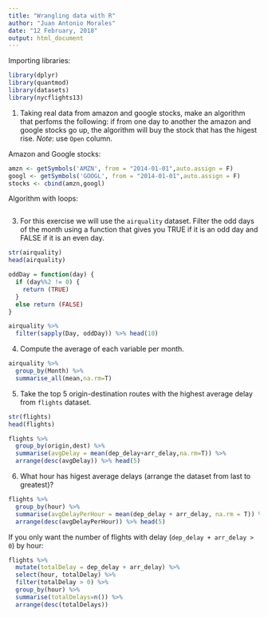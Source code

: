 ```yaml
---
title: "Wrangling data with R"
author: "Juan Antonio Morales"
date: "12 February, 2018"
output: html_document
---
```


Importing libraries:

```r
library(dplyr)
library(quantmod)
library(datasets)
library(nycflights13)
```

1. Taking real data from amazon and google stocks, make an algorithm that perfoms the following: if from one day to another the amazon and google stocks go up, the algorithm will buy the stock that has the higest rise.
_Note_: use `Open` column.

Amazon and Google stocks:
```r
amzn <- getSymbols('AMZN', from = "2014-01-01",auto.assign = F)
googl <- getSymbols('GOOGL', from = "2014-01-01",auto.assign = F)
stocks <- cbind(amzn,googl)
```

Algorithm with loops:
```r

```



3. For this exercise we will use the `airquality` dataset. Filter the odd days of the month using a function that gives you TRUE if it is an odd day and FALSE if it is an even day.

```r
str(airquality)
head(airquality)

oddDay = function(day) {
  if (day%%2 != 0) {
    return (TRUE)
  }
  else return (FALSE)
}

airquality %>%
  filter(sapply(Day, oddDay)) %>% head(10)
```

4. Compute the average of each variable per month.

```r
airquality %>%
  group_by(Month) %>%
  summarise_all(mean,na.rm=T)
```

5. Take the top 5 origin-destination routes with the highest average delay from `flights` dataset.

```r
str(flights)
head(flights)

flights %>%
  group_by(origin,dest) %>%
  summarise(avgDelay = mean(dep_delay+arr_delay,na.rm=T)) %>%
  arrange(desc(avgDelay)) %>% head(5)
```

6. What hour has higest average delays (arrange the dataset from last to greatest)?

```r
flights %>%
  group_by(hour) %>%
  summarise(avgDelayPerHour = mean(dep_delay + arr_delay, na.rm = T)) %>%
  arrange(desc(avgDelayPerHour)) %>% head(5)
```

If you only want the number of flights with delay (`dep_delay + arr_delay > 0`) by hour:

```r
flights %>%
  mutate(totalDelay = dep_delay + arr_delay) %>%
  select(hour, totalDelay) %>%
  filter(totalDelay > 0) %>%
  group_by(hour) %>%
  summarise(totalDelays=n()) %>%
  arrange(desc(totalDelays))
```



